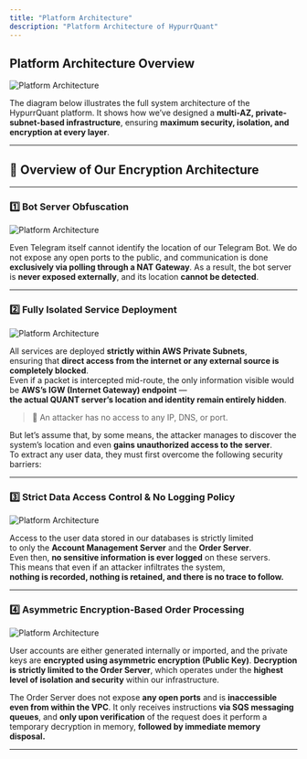 ```yaml
---
title: "Platform Architecture"
description: "Platform Architecture of HypurrQuant"
---
```



## Platform Architecture Overview

![Platform Architecture](../images/arch1.png)

The diagram below illustrates the full system architecture of the HypurrQuant platform.
It shows how we’ve designed a **multi-AZ, private-subnet-based infrastructure**,
ensuring **maximum security, isolation, and encryption at every layer**.

---
## 🔐 Overview of Our Encryption Architecture

---

### 1️⃣ **Bot Server Obfuscation**

![Platform Architecture](../images/arch2.png)

Even Telegram itself cannot identify the location of our Telegram Bot.
We do not expose any open ports to the public, and communication is done **exclusively via polling through a NAT Gateway**.
As a result, the bot server is **never exposed externally**, and its location **cannot be detected**.

---

### 2️⃣ **Fully Isolated Service Deployment**

![Platform Architecture](../images/arch3.png)

All services are deployed **strictly within AWS Private Subnets**,  
ensuring that **direct access from the internet or any external source is completely blocked**.  
Even if a packet is intercepted mid-route,
the only information visible would be **AWS’s IGW (Internet Gateway) endpoint** —  
**the actual QUANT server’s location and identity remain entirely hidden**.

> 🚫 An attacker has no access to any IP, DNS, or port.

But let’s assume that, by some means, the attacker manages to discover the system’s location
and even **gains unauthorized access to the server**.  
To extract any user data, they must first overcome the following security barriers:

---

### 3️⃣ **Strict Data Access Control & No Logging Policy**

![Platform Architecture](../images/arch4.png)

Access to the user data stored in our databases is strictly limited  
to only the **Account Management Server** and the **Order Server**.  
Even then, **no sensitive information is ever logged** on these servers.  
This means that even if an attacker infiltrates the system,  
**nothing is recorded, nothing is retained, and there is no trace to follow.**

---

### 4️⃣ **Asymmetric Encryption-Based Order Processing**

![Platform Architecture](../images/arch5.png)

User accounts are either generated internally or imported,
and the private keys are **encrypted using asymmetric encryption (Public Key)**.
**Decryption is strictly limited to the Order Server**,
which operates under the **highest level of isolation and security** within our infrastructure.

The Order Server does not expose **any open ports**
and is **inaccessible even from within the VPC**.
It only receives instructions **via SQS messaging queues**,
and **only upon verification** of the request does it perform a temporary decryption in memory,
**followed by immediate memory disposal.**

---

